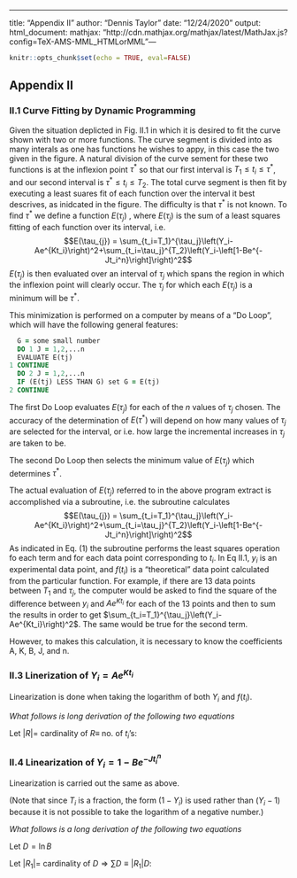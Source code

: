 ---
title: "Appendix II"
author: "Dennis Taylor"
date: "12/24/2020"
output:
  html_document:
    mathjax: "http://cdn.mathjax.org/mathjax/latest/MathJax.js?config=TeX-AMS-MML_HTMLorMML"---

```r
knitr::opts_chunk$set(echo = TRUE, eval=FALSE)
```

## Appendix II

### II.1 Curve Fitting by Dynamic Programming

Given the situation deplicted in Fig. II.1 in which it is desired to fit the curve shown with two or more functions. The curve segment is divided into as many interals as one has functions he wishes to appy, in this case the two given in the figure. A natural division of the curve sement for these two functions is at the inflexion point $\tau^{*}$ so that our first interval is $T_{1} \le t_{i} \le \tau^{*}$, and our second interval is $\tau^{*} \le t_{i} \le T_{2}$. The total curve segment is then fit by executing a least suares fit of each function over the interval it best descrives, as inidcated in the figure. The difficulty is that $\tau^{*}$ is not known. To find $\tau^{*}$ we define a function $E(\tau_{j})$ , where $E(\tau_{j})$ is the sum of a least squares fitting of each function over its interval, i.e.
$$E(\tau_{j}) = \sum_{t_i=T_1}^{\tau_j}\left(Y_i-Ae^{Kt_i}\right)^2+\sum_{t_i=\tau_j}^{T_2}\left(Y_i-\left[1-Be^{-Jt_i^n}\right]\right)^2$$
$E(\tau_{j})$ is then evaluated over an interval of $\tau_j$ which spans the region in which the inflexion point will clearly occur. The $\tau_j$ for which each $E(\tau_{j})$ is a minimum will be $\tau^{*}$.

This minimization is performed on a computer by means of a "Do Loop", which will have the following general features:
```fortran
  G = some small number
  DO 1 J = 1,2,...n
  EVALUATE E(tj)
1 CONTINUE
  DO 2 J = 1,2,...n
  IF (E(tj) LESS THAN G) set G = E(tj)
2 CONTINUE
```

The first Do Loop evaluates $E(\tau_{j})$ for each of the $n$ values of $\tau_j$ chosen. The accuracy of the determination of $E(\tau^{*})$ will depend on how many values of $\tau_j$ are selected for the interval, or i.e. how large the incremental increases in $\tau_j$ are taken to be.

The second Do Loop then selects the minimum value of $E(\tau_{j})$ which determines $\tau^{*}$.

The actual evaluation of $E(\tau_{j})$ referred to in the above program extract is accomplished via a subroutine, i.e. the subroutine calculates $$E(\tau_{j}) = \sum_{t_i=T_1}^{\tau_j}\left(Y_i-Ae^{Kt_i}\right)^2+\sum_{t_i=\tau_j}^{T_2}\left(Y_i-\left[1-Be^{-Jt_i^n}\right]\right)^2$$
As indicated in Eq. (1) the subroutine performs the least squares operation fo each term and for each data point corresponding to $t_i$. In Eq II.1, $y_i$ is an experimental data point, and $f(t_i)$ is a "theoretical" data point calculated from the particular function. For example, if there are 13 data points between $T_1$ and $\tau_j$, the computer would be asked to find the square of the difference between $y_i$ and $Ae^{Kt_i}$ for each of the 13 points and then to sum the results in order to get $\sum_{t_i=T_1}^{\tau_j}\left(Y_i-Ae^{Kt_i}\right)^2$. The same would be true for the second term.

However, to makes this calculation, it is necessary to know the coefficients A, K, B, J, and n.

### II.3 Linerization of $Y_i=Ae^{Kt_i}$

Linearization is done when taking the logarithm of both $Y_i$ and $f(t_i)$.
\begin{align*}
Y_i & = Ae^{Kt_i} \\
\ln Y_i & = \ln A + Kt_i \\
\ln Y_i & = C + Kt_i

\end{align*}

*What follows is long derivation of the following two equations*

Let $|R| =$ cardinality of $R \equiv$ no. of $t_i$'s:
\begin{align*}
C & = \frac{\sum\left(\ln Y_i-Kt_i\right)}{|R|} \\
K & = \frac{\sum\left(t_i\ln Y_i-t_i\frac{\sum \ln Y_i}{|R|}\right)}{\sum \left(t_i^2-\frac{t_i\sum t_i}{|R|}\right)}
\end{align*}

### II.4 Linearization of $Y_i = 1-Be^{-Jt_i^n}$

Linearization is carried out the same as above.

\begin{align*}
Y_i & = 1-Be^{-Jt_i^n} \\
1-Y_i & = Be^{-Jt_i^n}
\end{align*}

(Note that since $T_i$ is a fraction, the form ($1-Y_i$) is used rather than ($Y_i-1$) because it is not possible to take the logarithm of a negative number.)

*What follows is a long derivation of the following two equations*

Let $D = \ln B$

Let $|R_1| =$ cardinality of $D \Rightarrow \sum D \equiv |R_1|D$:

\begin{align*}
D & = \frac{\sum\left[\ln\left(1-Y_i\right)+Jt_i^n\right]}{|R_1|} \\
J & = \frac{\sum\left[t_i^n\ln \left(1-Y_i\right) - t_i^n \frac{\sum \ln \left(1-Y_i\right)}{|R_1|}\right]}{\sum \left(\frac{t_i^n \sum t_i^n}{|R_1|} - t_i^{2n}\right)}
\end{align*}
